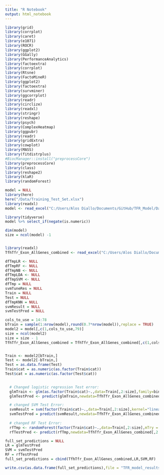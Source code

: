 ```yaml
---
title: "R Notebook"
output: html_notebook
---
```



```r
library(grid)
library(corrplot)
library(caret)
library(e1071)
library(ROCR)
library(ggplot2)
library(GGally)
library(PerformanceAnalytics)
library(factoextra)
library(corrplot)
library(Rtsne)
library(FactoMineR)
library(ggplot2)
library(factoextra)
library(survminer)
library(ggcorrplot)
library(readr)
library(circlize)
library(readxl)
library(stringr)
library(reshape)
library(psych)
library(ComplexHeatmap)
library(ggpubr)
library(readr)
library(gridExtra)
library(cowplot)
library(MASS)
library(fitdistrplus)
#BiocManager::install("preprocessCore")
library(preprocessCore)
library(class)
library(reshape2)
library(klaR)
library(randomForest)
```

```r
model = NULL
library(here)
here("/Data/Training_Test_Set.xlsx")
library(readxl)
model <- read_excel("C:/Users/Alos Diallo/Documents/GitHub/TFR_Model/Data/Training_Test_Set.xlsx")

library(tidyverse)
model %>% select_if(negate(is.numeric))

dim(model)
size = ncol(model) -1


library(readxl)
TfhTfr_Exon_AllGenes_combined <- read_excel("C:/Users/Alos Diallo/Documents/GitHub/TFR_Model/Data/TfhTfr_Exon_AllGenes_combined.xlsx")

```



```r
dfTmpLR <- NULL
dfTmpRF <- NULL
dfTmpNB <- NULL
dfTmpLDA <- NULL
dfTmpSVM <- NULL
dfTmp = NULL
svmTuneRes = NULL
Train = NULL
Test = NULL
dfTmpKNN = NULL
svmResult = NULL
svmTestPred = NULL

cols_to_use = 14:78
bTrain = sample(1:nrow(model),round(0.7*nrow(model)),replace = TRUE)
model2 = model[,c(1,cols_to_use,79)]
size = ncol(model2) 
size = size - 1
TfhTfr_Exon_AllGenes_combined = TfhTfr_Exon_AllGenes_combined[,c(1,cols_to_use)]


Train <- model2[bTrain,]
Test <- model2[-bTrain,]
Test = as.data.frame(Test)
Train$cat = as.numeric(as.factor(Train$cat))
Test$cat = as.numeric(as.factor(Test$cat))
  

  # Changed logistic regression Test error:
  glmTrain <- glm(as.factor(Train$cat)~.,data=Train[,2:size],family=binomial)
  glmTestPred <- predict(glmTrain,newdata=TfhTfr_Exon_AllGenes_combined[,2:size],type = "response") > 0.5

  # changed SVM Test Error:
  svmResult = svm(factor(Train$cat)~.,data=Train[,2:size],kernel="linear",cost = 1e+02) 
  svmTestPred = predict(svmResult,newdata=TfhTfr_Exon_AllGenes_combined[,2:size],type = "class")
  
  # changed RF Test Error:
  rfTmp <- randomForest(factor(Train$cat)~.,data=Train[,2:size],mTry = 10)
  rfTestPred <- predict(rfTmp,newdata=TfhTfr_Exon_AllGenes_combined[,2:size],type = "class")
```


```r
full_set_predictions = NULL
LR = glmTestPred
SVM = svmTestPred
RF = rfTestPred
full_set_predictions = cbind(TfhTfr_Exon_AllGenes_combined,LR,SVM,RF)

write.csv(as.data.frame(full_set_predictions),file = "TFR_model_results.csv")
```





